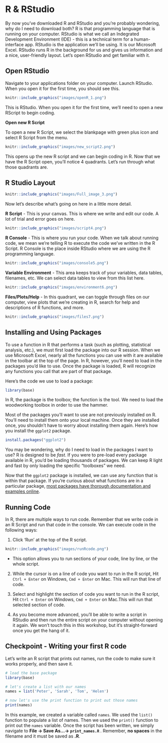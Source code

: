 # R & RStudio

By now you've downloaded R and RStudio and you're probably wondering, why do I need to download both? R is that programming language that is running on your computer. RStudio is what we call an Indegrated Development Environment (IDE) - this is a technical term for a human-interface app. RStudio is the application we'll be using. It is our Microsoft Excel. RStudio runs R in the background for us and gives us information and a nice, user-friendly layout. Let's open RStudio and get familiar with it.


## Open RStudio
Navigate to your applications folder on your computer. Launch RStudio. When you open it for the first time, you should see this.


```r
knitr::include_graphics("images/openR_1.png")  
```


This is RStudio. When you open it for the first time, we'll need to open a new RScript to begin coding. 


**Open new R Script**


To open a new R Script, we select the blankpage with green plus icon and select R Script from the menu. 


```r
knitr::include_graphics("images/new_script2.png")  
```


This opens up the new R script and we can begin coding in R. Now that we have the R Script open, you'll notice 4 quadrants. Let's run through what those quadrants are.


## R Studio Layout


```r
knitr::include_graphics("images/Full_image_3.png")  
```


Now let's describe what's going on here in a little more detail.


**R Script** - This is your canvas. This is where we write and edit our code. A lot of trial and error goes on here. 


```r
knitr::include_graphics("images/script4.png")  
```


**R Console** - This is where you run your code. When we talk about running code, we mean we're telling R to execute the code we've written in the R Script. R Console is the place inside RStudio where we are using the R programming language. 


```r
knitr::include_graphics("images/console5.png")  
```


**Variable Environment** - This area keeps track of your variables, data tables, filenames, etc. We can select data tables to view from this list here.


```r
knitr::include_graphics("images/environment6.png")  
```


**Files/Plots/Help** - In this quadrant, we can toggle through files on our computer, view plots that we're creating in R, search for help and descriptions of R functions, and more.


```r
knitr::include_graphics("images/files7.png")  
```

## Installing and Using Packages

To use a function in R that performs a task (such as plotting, statistical analysis, etc.), we must first load the package into our R session. When we use Microsoft Excel, nearly all the functions you can use with it are available in the toolbar at the top of the page. In R, however, you'll need to load in the packages you'd like to use. Once the package is loaded, R will recognize any functions you call that are part of that package. 

Here's the code we use to load a package:

```r
library(base)
```

In R, the package is the toolbox; the function is the tool. We need to load the woodworking toolbox in order to use the hammer.

Most of the packages you'll want to use are not previously installed on R. You'll need to install them onto your local machine. Once they are installed once, you shouldn't have to worry about installing them again. Here's how you install the `ggplot2` package.

```r
install.packages("ggplot2")
```

You may be wondering, why do I need to load in the packages I want to use? R is designed to be *fast*. If you were to pre-load every package available in R, you'd be loading thousands of packages. We can keep R light and fast by only loading the specific "toolboxes" we need. 

Now that the `ggplot2` package is installed, we can use any function that is within that package. If you're curious about what functions are in a particular package, [most packages have thorough documentation and examples online](https://ggplot2.tidyverse.org/reference/). 

## Running Code

In R, there are multiple ways to run code. Remember that we write code in an R Script and run that code in the console. We can execute code in the following ways:

1) Click 'Run' at the top of the R script. 


```r
knitr::include_graphics("images/runRcode.png")  
```

  - This option allows you to run sections of your code, line by line, or the whole script.

2) While the cursor is on a line of code you want to run in the R script, Hit `Ctrl + Enter` on Windows, `Cmd + Enter` on Mac. This will run that line of code.

3) Select and highlight the section of code you want to run in the R script, Hit `Ctrl + Enter` on Windows, `Cmd + Enter` on Mac.This will run that selected section of code.

4) As you become more advanced, you'll be able to write a script in RStudio and then run the entire script on your computer without opening it again. We won't touch this in this workshop, but it's straight-forward once you get the hang of it.




## Checkpoint - Writing your first R code

Let's write an R script that prints out names, run the code to make sure it works properly, and then save it.

```r
# load the base package
library(base)

# let's create a list with our names 
names = list('Peter', 'Sarah', 'Tom', 'Helen')

# now let's use the print function to print out those names
print(names)
```

In this example, we created a variable called `names`. We used the `list()` function to populate a list of names. Then we used the `print()` function to print out the `names` variable. Once the script has been written, we simply navigate to **File -> Save As...-> `print_names.R` **. Remember, **no spaces** in the filename and it must be saved as **.R**. 



